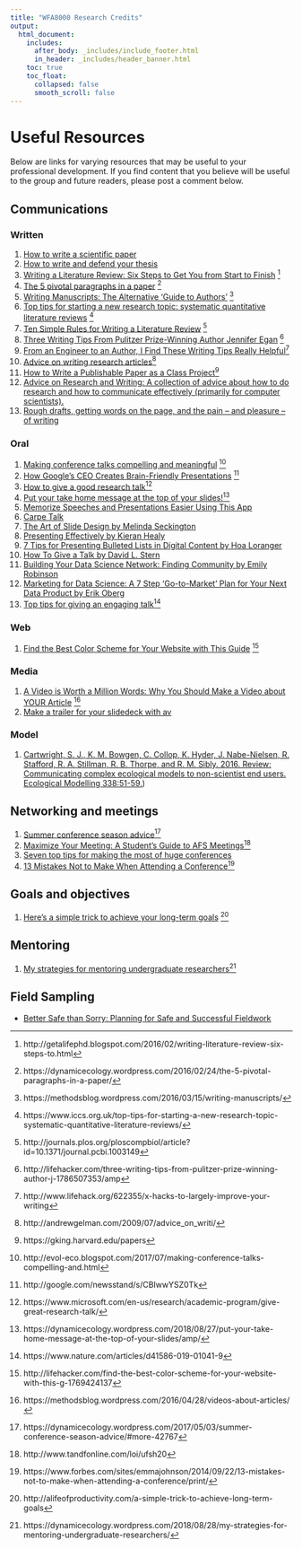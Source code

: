 ```yaml
---
title: "WFA8000 Research Credits"
output: 
  html_document:
    includes:
      after_body: _includes/include_footer.html
      in_header: _includes/header_banner.html 
    toc: true
    toc_float:
      collapsed: false
      smooth_scroll: false
---
```


<!--
library(knitr)
rmarkdown::render_site("resources.Rmd")# build website
rmarkdown::render_site()# build website
-->


# Useful Resources 

Below are links for varying resources that may be useful to 
your professional development. If you find content that you believe
will be useful to the group and future readers, please 
post a comment below. 

## Communications

### Written

1. [How to write a scientific paper](PDF/write-01.pdf)
1. [How to write and defend your thesis](https://students.fisheries.org/writing-resources/how-to-write-and-defend-your-thesis/)
1. [Writing a Literature Review: Six Steps to Get You from Start to Finish](PDF/write-02.pdf) ^[http://getalifephd.blogspot.com/2016/02/writing-literature-review-six-steps-to.html]
1. [The 5 pivotal paragraphs in a paper](PDF/write-03.pdf)  ^[https://dynamicecology.wordpress.com/2016/02/24/the-5-pivotal-paragraphs-in-a-paper/]
1. [Writing Manuscripts: The Alternative 'Guide to Authors'](PDF/write-04.pdf) ^[https://methodsblog.wordpress.com/2016/03/15/writing-manuscripts/]
1. [Top tips for starting a new research topic: systematic quantitative literature reviews](PDF/write-07.pdf) ^[https://www.iccs.org.uk/top-tips-for-starting-a-new-research-topic-systematic-quantitative-literature-reviews/]
1. [Ten Simple Rules for Writing a Literature Review](PDF/write-06.pdf) ^[http://journals.plos.org/ploscompbiol/article?id=10.1371/journal.pcbi.1003149]
2. [Three Writing Tips From Pulitzer Prize-Winning Author Jennifer Egan](PDF/write-08.pdf) ^[http://lifehacker.com/three-writing-tips-from-pulitzer-prize-winning-author-j-1786507353/amp]
1. [From an Engineer to an Author, I Find These Writing Tips Really Helpful ](PDF/write-09.pdf)^[http://www.lifehack.org/622355/x-hacks-to-largely-improve-your-writing]
1. [Advice on writing research articles](PDF/write-10.pdf)^[http://andrewgelman.com/2009/07/advice_on_writi/]
1. [How to Write a Publishable Paper as a Class Project](PDF/write-11.pdf)^[https://gking.harvard.edu/papers]
1. [Advice on Research and Writing: A collection of advice about how to do research and how to communicate effectively (primarily for computer scientists).](http://www.cs.cmu.edu/afs/cs.cmu.edu/user/mleone/web/how-to.html)
1. [Rough drafts, getting words on the page, and the pain – and pleasure – of writing](https://dynamicecology.wordpress.com/2018/06/04/rough-drafts-getting-words-on-the-page-and-the-pain-and-pleasure-of-writing/amp/)

### Oral

1. [Making conference talks compelling and meaningful](PDF/oral-01.pdf) ^[http://evol-eco.blogspot.com/2017/07/making-conference-talks-compelling-and.html]
1. [How Google's CEO Creates Brain-Friendly Presentations](PDF/oral-02.pdf) ^[http://google.com/newsstand/s/CBIwwYSZ0Tk]
1. [How to give a good research talk](PDF/oral-03.pdf)^[https://www.microsoft.com/en-us/research/academic-program/give-great-research-talk/]
1. [Put your take home message at the top of your slides!](PDF/oral-04.pdf)^[https://dynamicecology.wordpress.com/2018/08/27/put-your-take-home-message-at-the-top-of-your-slides/amp/]
1. [Memorize Speeches and Presentations Easier Using This App](https://lifehacker.com/memorize-speeches-and-presentations-easier-using-this-a-1829578521)
1. [Carpe Talk](https://www.tidyverse.org/articles/2018/07/carpe-talk/)
1. [The Art of Slide Design by Melinda Seckington](https://speakerdeck.com/mseckington/the-art-of-slide-design)
1. [Presenting Effectively by Kieran Healy](https://kieranhealy.org/blog/archives/2018/03/24/making-slides/)
1. [7 Tips for Presenting Bulleted Lists in Digital Content by Hoa Loranger](https://www.nngroup.com/articles/presenting-bulleted-lists/)
1. [How To Give a Talk by David L. Stern](http://www.howtogiveatalk.com/)
1. [Building Your Data Science Network: Finding Community by Emily Robinson](http://hookedondata.org/Building-Your-Data-Science-Network-Finding-Community/)
1. [Marketing for Data Science: A 7 Step ‘Go-to-Market’ Plan for Your Next Data Product by Erik Oberg](https://medium.com/indeed-data-science/marketing-for-data-science-a-7-step-go-to-market-plan-for-your-next-data-product-60c034c34d55)
1. [Top tips for giving an engaging talk](PDF/d41586-019-01041-9.pdf)^[https://www.nature.com/articles/d41586-019-01041-9]



### Web

1. [Find the Best Color Scheme for Your Website with This Guide](PDF/web-01.pdf) ^[http://lifehacker.com/find-the-best-color-scheme-for-your-website-with-this-g-1769424137]

### Media

1. [A Video is Worth a Million Words: Why You Should Make a Video about YOUR Article](PDF/media-01.pdf) ^[https://methodsblog.wordpress.com/2016/04/28/videos-about-articles/]
1. [Make a trailer for your slidedeck with av](https://www.r-bloggers.com/make-a-trailer-for-your-slidedeck-with-av/)

### Model

1. [Cartwright, S. J., K. M. Bowgen, C. Collop, K. Hyder, J. Nabe-Nielsen, R. Stafford, R. A. Stillman, R. B. Thorpe, and R. M. Sibly. 2016. Review: Communicating complex ecological models to non-scientist end users. Ecological Modelling 338:51-59.](PDF/C269.pdf))

## Networking and meetings

1.  [Summer conference season advice](PDF/network-01.pdf)^[https://dynamicecology.wordpress.com/2017/05/03/summer-conference-season-advice/#more-42767]
1.  [Maximize Your Meeting: A Student's Guide to AFS Meetings](PDF/network-02.pdf)^[http://www.tandfonline.com/loi/ufsh20]
1.  [Seven top tips for making the most of huge conferences](PDF/network-03.pdf)
1. [13 Mistakes Not to Make When Attending a Conference](PDF/network-01.pdf)^[https://www.forbes.com/sites/emmajohnson/2014/09/22/13-mistakes-not-to-make-when-attending-a-conference/print/]

## Goals and objectives

1. [Here's a simple trick to achieve your long-term 
goals](pdf/long-term-goals.pdf) ^[http://alifeofproductivity.com/a-simple-trick-to-achieve-long-term-goals]

## Mentoring

1. [My strategies for mentoring undergraduate researchers](PDF/mentoring-01.pdf)^[https://dynamicecology.wordpress.com/2018/08/28/my-strategies-for-mentoring-undergraduate-researchers/]


## Field Sampling 

* [Better Safe than Sorry: Planning for Safe and Successful Fieldwork](PDF/field-01.pdf)
<!--
LOGISTICS OF ECOLOGICAL SAMPLING ON LARGE RIVERS https://cfpub.epa.gov/si/si_public_record_report.cfm?dirEntryId=63181
-->